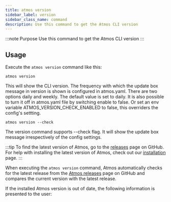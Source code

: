 ```yaml
---
title: atmos version
sidebar_label: version
sidebar_class_name: command
description: Use this command to get the Atmos CLI version
---
```


:::note Purpose
Use this command to get the Atmos CLI version
:::

<Screengrab title="atmos help" slug="atmos-version" />

## Usage

Execute the `atmos version` command like this:

```shell
atmos version
```

This will show the CLI version. 
The frequency with which the update box message in version is shown is configured in atmos.yaml.
There are two options daily and weekly. The default value is set to daily. 
It is also possible to turn it off in atmos.yaml file by switching enable to false. 
Or set an env variable ATMOS_VERSION_CHECK_ENABLED to false, 
this overriders the config's settting. 

```shell
atmos version --check
```

The version command supports --check flag. 
It will show the update box message irrespectively of the config settings.  

:::tip
To find the latest version of Atmos, go to the [releases](https://github.com/cloudposse/atmos/releases) page on GitHub.
For help with installing the latest version of Atmos, check out our [installation](/install) page.
:::

When executing the `atmos version` command, Atmos automatically checks for the latest release
from the [Atmos releases](https://github.com/cloudposse/atmos/releases) page on GitHub and compares the current
version with the latest release.

If the installed Atmos version is out of date, the following information is presented to the user:

